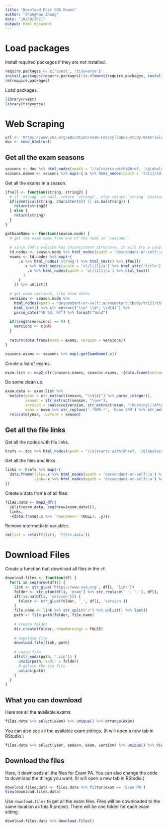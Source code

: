 ```yaml
---
title: "Download Past SOA Exams"
author: "Shanghao Zhong"
date: "10/20/2021"
output: html_document
---
```


# Load packages
Install required packages if they are not installed.
```r
require.packages <- c('rvest', 'tidyverse')
install.packages(require.packages[!is.element(require.packages, installed.packages())])
rm(require.packages)
```

Load packages.
```r
library(rvest)
library(tidyverse)
```

# Web Scraping
```r
url <- 'https://www.soa.org/education/exam-req/syllabus-study-materials/edu-multiple-choice-exam'
doc <- read_html(url)
```

## Get all the exam seasons
```r
seasons <- doc %>% html_nodes(xpath = "//a[starts-with(@href, '/globalassets/assets/files/edu/')]/ancestor::tbody")
seasons.names <- seasons %>% map(~{.x %>% html_nodes(xpath = 'tr[1]/td[1]') %>% html_text() %>% str_extract('\\w+\\s\\d{4}')})
```

Get all the exams in a season.
```r
ifnull <- function(string, string2) {
  # if `string` is null, return `string2`, else return `string` instead
  if(identical(string, character(0)) || is.na(string)) {
    return(string2)
  } else {
    return(string)
  }
}

getExamName <- function(season.node) {
  # get the exam name from one of the node in `seasons`. 
  
  # since SOA's website has inconsistent structure, it will try a couple things to get the exam name.
  td.nodes <- season.node %>% html_nodes(xpath = "descendant-or-self::a/ancestor::td")
  exams <- td.nodes %>% map(~{
      .x %>% html_nodes('strong') %>% html_text() %>% ifnull(
        .x %>% html_nodes(xpath = 'ul/li[1]/a') %>% html_attr('title') %>% ifnull(
          .x %>% html_nodes(xpath = 'ul/li[1]/a') %>% html_text()
        )
      )
    }) %>% unlist()
  
  # get exam versions, like exam dates.
  versions <- season.node %>% 
    html_nodes(xpath = "descendant-or-self::a/ancestor::tbody/tr[2]/th") %>% 
    html_text() %>% str_extract('\\w* \\d*, \\d{4}') %>% 
    parse_date("%B %d, %Y") %>% format("%m%d")
  
  if(length(versions) == 0) {
    versions <- c(NA)
  }
  
  return(data.frame(exam = exams, version = versions))
}

seasons.exams <- seasons %>% map(~getExamName(.x)) 
```

Create a list of exams.
```r
exam.list <- map2_dfr(seasons.names, seasons.exams, ~{data.frame(season = .x, .y)})
```

Do some clean up.
```r
exam.data <- exam.list %>%
  mutate(year = str_extract(season, "\\d{4}") %>% parse_integer(),
         season = str_extract(season, "\\w+"),
         version = coalesce(version, str_extract(exam, "(Morning)|(Afternoon)")),
         exam = exam %>% str_replace('.*ERM.*', 'Exam ERM') %>% str_extract("Exam \\w+(( |–)\\w+)*")) %>%
  relocate(year, .before = season)
```

## Get all the file links
Get all the nodes with file links.
```r
hrefs <- doc %>% html_nodes(xpath = "//a[starts-with(@href, '/globalassets/assets/files/edu/')]/ancestor::td")
```

Get all the files and links.
```r
links <- hrefs %>% map(~{
  data.frame(file=.x %>% html_nodes(xpath = 'descendant-or-self::a') %>% html_text(),
             link=.x %>% html_nodes(xpath = 'descendant-or-self::a') %>% html_attr('href'))
})
```

Create a data frame of all files.
```r
files.data <- map2_dfr(
  split(exam.data, seq(nrow(exam.data))), 
  links, 
  ~{data.frame(.x %>% `rownames<-`(NULL), .y)})
```

Remove intermediate variables.
```r
rm(list = setdiff(ls(), 'files.data'))
```

# Download Files
Create a function that download all files in the `df`.
```r
download.files <- function(df) {
  for(i in seq(nrow(df))) {
    link <- str_glue('https://www.soa.org', df[i, 'link'])
    folder <- str_glue(df[i, 'exam'] %>% str_replace(' ', '-'), df[i, 'year'], df[i, 'season'], .sep = "_")
    if(!is.na(df[i, 'version'])) {
      folder <- str_glue(folder, '_', df[i, 'version'])
    }
    file.name <- link %>% str_split('/') %>% unlist() %>% last()
    path <- file.path(folder, file.name)
    
    # create folder
    dir.create(folder, showWarnings = FALSE)
    
    # download file
    download.file(link, path)
    
    # unzip file
    if(str_ends(path, ".zip")) {
      unzip(path, exdir = folder)
      # delete the zip file
      unlink(path)
    }
  }
}
```

## What you can download
Here are all the available exams.
```r
files.data %>% select(exam) %>% unique() %>% arrange(exam)
```

You can also see all the available exam sittings. (It will open a new tab in RStudio.)
```r
files.data %>% select(year, season, exam, version) %>% unique() %>% View()
```

## Download the files
Here, it downloads all the files for Exam PA. You can also change the code to download the things you want. (It will open a new tab in RStudio.)
```r
download.files.data <- files.data %>% filter(exam == 'Exam PA')
View(download.files.data)
```

Use `download.files` to get all the exam files.
Files will be downloaded to the same location as this R project. 
There will be one folder for each exam sitting.
```r
download.files.data %>% download.files()
```
